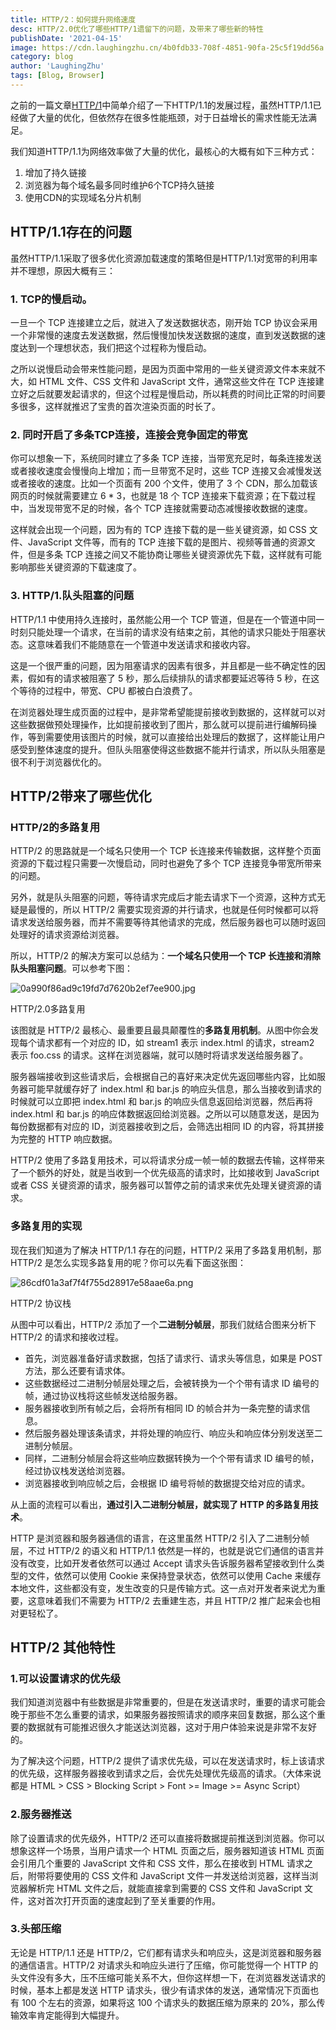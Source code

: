 ```yaml
---
title: HTTP/2：如何提升网络速度
desc: HTTP/2.0优化了哪些HTTP/1遗留下的问题，及带来了哪些新的特性
publishDate: '2021-04-15'
image: https://cdn.laughingzhu.cn/4b0fdb33-708f-4851-90fa-25c5f19dd56a.png
category: blog
author: 'LaughingZhu'
tags: [Blog, Browser]
---
```


之前的一篇文章[HTTP/1](/posts/2021-04-12)中简单介绍了一下HTTP/1.1的发展过程，虽然HTTP/1.1已经做了大量的优化，但依然存在很多性能瓶颈，对于日益增长的需求性能无法满足。

我们知道HTTP/1.1为网络效率做了大量的优化，最核心的大概有如下三种方式：

1. 增加了持久链接
2. 浏览器为每个域名最多同时维护6个TCP持久链接
3. 使用CDN的实现域名分片机制

## HTTP/1.1存在的问题

虽然HTTP/1.1采取了很多优化资源加载速度的策略但是HTTP/1.1对宽带的利用率并不理想，原因大概有三：

### 1. TCP的慢启动。

一旦一个 TCP 连接建立之后，就进入了发送数据状态，刚开始 TCP 协议会采用一个非常慢的速度去发送数据，然后慢慢加快发送数据的速度，直到发送数据的速度达到一个理想状态，我们把这个过程称为慢启动。

之所以说慢启动会带来性能问题，是因为页面中常用的一些关键资源文件本来就不大，如 HTML 文件、CSS 文件和 JavaScript 文件，通常这些文件在 TCP 连接建立好之后就要发起请求的，但这个过程是慢启动，所以耗费的时间比正常的时间要多很多，这样就推迟了宝贵的首次渲染页面的时长了。

### 2. 同时开启了多条TCP连接，连接会竞争固定的带宽

你可以想象一下，系统同时建立了多条 TCP 连接，当带宽充足时，每条连接发送或者接收速度会慢慢向上增加；而一旦带宽不足时，这些 TCP 连接又会减慢发送或者接收的速度。比如一个页面有 200 个文件，使用了 3 个 CDN，那么加载该网页的时候就需要建立 6 \* 3，也就是 18 个 TCP 连接来下载资源；在下载过程中，当发现带宽不足的时候，各个 TCP 连接就需要动态减慢接收数据的速度。

这样就会出现一个问题，因为有的 TCP 连接下载的是一些关键资源，如 CSS 文件、JavaScript 文件等，而有的 TCP 连接下载的是图片、视频等普通的资源文件，但是多条 TCP 连接之间又不能协商让哪些关键资源优先下载，这样就有可能影响那些关键资源的下载速度了。

### 3. HTTP/1.队头阻塞的问题

HTTP/1.1 中使用持久连接时，虽然能公用一个 TCP 管道，但是在一个管道中同一时刻只能处理一个请求，在当前的请求没有结束之前，其他的请求只能处于阻塞状态。这意味着我们不能随意在一个管道中发送请求和接收内容。

这是一个很严重的问题，因为阻塞请求的因素有很多，并且都是一些不确定性的因素，假如有的请求被阻塞了 5 秒，那么后续排队的请求都要延迟等待 5 秒，在这个等待的过程中，带宽、CPU 都被白白浪费了。

在浏览器处理生成页面的过程中，是非常希望能提前接收到数据的，这样就可以对这些数据做预处理操作，比如提前接收到了图片，那么就可以提前进行编解码操作，等到需要使用该图片的时候，就可以直接给出处理后的数据了，这样能让用户感受到整体速度的提升。但队头阻塞使得这些数据不能并行请求，所以队头阻塞是很不利于浏览器优化的。

## HTTP/2带来了哪些优化

### HTTP/2的多路复用

HTTP/2 的思路就是一个域名只使用一个 TCP 长连接来传输数据，这样整个页面资源的下载过程只需要一次慢启动，同时也避免了多个 TCP 连接竞争带宽所带来的问题。

另外，就是队头阻塞的问题，等待请求完成后才能去请求下一个资源，这种方式无疑是最慢的，所以 HTTP/2 需要实现资源的并行请求，也就是任何时候都可以将请求发送给服务器，而并不需要等待其他请求的完成，然后服务器也可以随时返回处理好的请求资源给浏览器。

所以，HTTP/2 的解决方案可以总结为：**一个域名只使用一个 TCP 长连接和消除队头阻塞问题**。可以参考下图：

![0a990f86ad9c19fd7d7620b2ef7ee900.jpg](https://cdn.laughingzhu.cn/0a990f86ad9c19fd7d7620b2ef7ee900.jpg)

HTTP/2.0多路复用

该图就是 HTTP/2 最核心、最重要且最具颠覆性的**多路复用机制**。从图中你会发现每个请求都有一个对应的 ID，如 stream1 表示 index.html 的请求，stream2 表示 foo.css 的请求。这样在浏览器端，就可以随时将请求发送给服务器了。

服务器端接收到这些请求后，会根据自己的喜好来决定优先返回哪些内容，比如服务器可能早就缓存好了 index.html 和 bar.js 的响应头信息，那么当接收到请求的时候就可以立即把 index.html 和 bar.js 的响应头信息返回给浏览器，然后再将 index.html 和 bar.js 的响应体数据返回给浏览器。之所以可以随意发送，是因为每份数据都有对应的 ID，浏览器接收到之后，会筛选出相同 ID 的内容，将其拼接为完整的 HTTP 响应数据。

HTTP/2 使用了多路复用技术，可以将请求分成一帧一帧的数据去传输，这样带来了一个额外的好处，就是当收到一个优先级高的请求时，比如接收到 JavaScript 或者 CSS 关键资源的请求，服务器可以暂停之前的请求来优先处理关键资源的请求。

### 多路复用的实现

现在我们知道为了解决 HTTP/1.1 存在的问题，HTTP/2 采用了多路复用机制，那 HTTP/2 是怎么实现多路复用的呢？你可以先看下面这张图：

![86cdf01a3af7f4f755d28917e58aae6a.png](https://cdn.laughingzhu.cn/86cdf01a3af7f4f755d28917e58aae6a.png)

HTTP/2 协议栈

从图中可以看出，HTTP/2 添加了一个**二进制分帧层**，那我们就结合图来分析下 HTTP/2 的请求和接收过程。

- 首先，浏览器准备好请求数据，包括了请求行、请求头等信息，如果是 POST 方法，那么还要有请求体。
- 这些数据经过二进制分帧层处理之后，会被转换为一个个带有请求 ID 编号的帧，通过协议栈将这些帧发送给服务器。
- 服务器接收到所有帧之后，会将所有相同 ID 的帧合并为一条完整的请求信息。
- 然后服务器处理该条请求，并将处理的响应行、响应头和响应体分别发送至二进制分帧层。
- 同样，二进制分帧层会将这些响应数据转换为一个个带有请求 ID 编号的帧，经过协议栈发送给浏览器。
- 浏览器接收到响应帧之后，会根据 ID 编号将帧的数据提交给对应的请求。

从上面的流程可以看出，**通过引入二进制分帧层，就实现了 HTTP 的多路复用技术**。

HTTP 是浏览器和服务器通信的语言，在这里虽然 HTTP/2 引入了二进制分帧层，不过 HTTP/2 的语义和 HTTP/1.1 依然是一样的，也就是说它们通信的语言并没有改变，比如开发者依然可以通过 Accept 请求头告诉服务器希望接收到什么类型的文件，依然可以使用 Cookie 来保持登录状态，依然可以使用 Cache 来缓存本地文件，这些都没有变，发生改变的只是传输方式。这一点对开发者来说尤为重要，这意味着我们不需要为 HTTP/2 去重建生态，并且 HTTP/2 推广起来会也相对更轻松了。

## HTTP/2 其他特性

### 1.可以设置请求的优先级

我们知道浏览器中有些数据是非常重要的，但是在发送请求时，重要的请求可能会晚于那些不怎么重要的请求，如果服务器按照请求的顺序来回复数据，那么这个重要的数据就有可能推迟很久才能送达浏览器，这对于用户体验来说是非常不友好的。

为了解决这个问题，HTTP/2 提供了请求优先级，可以在发送请求时，标上该请求的优先级，这样服务器接收到请求之后，会优先处理优先级高的请求。（大体来说都是 HTML > CSS > Blocking Script > Font >= Image >= Async Script）

### 2.服务器推送

除了设置请求的优先级外，HTTP/2 还可以直接将数据提前推送到浏览器。你可以想象这样一个场景，当用户请求一个 HTML 页面之后，服务器知道该 HTML 页面会引用几个重要的 JavaScript 文件和 CSS 文件，那么在接收到 HTML 请求之后，附带将要使用的 CSS 文件和 JavaScript 文件一并发送给浏览器，这样当浏览器解析完 HTML 文件之后，就能直接拿到需要的 CSS 文件和 JavaScript 文件，这对首次打开页面的速度起到了至关重要的作用。

### 3.头部压缩

无论是 HTTP/1.1 还是 HTTP/2，它们都有请求头和响应头，这是浏览器和服务器的通信语言。HTTP/2 对请求头和响应头进行了压缩，你可能觉得一个 HTTP 的头文件没有多大，压不压缩可能关系不大，但你这样想一下，在浏览器发送请求的时候，基本上都是发送 HTTP 请求头，很少有请求体的发送，通常情况下页面也有 100 个左右的资源，如果将这 100 个请求头的数据压缩为原来的 20%，那么传输效率肯定能得到大幅提升。
